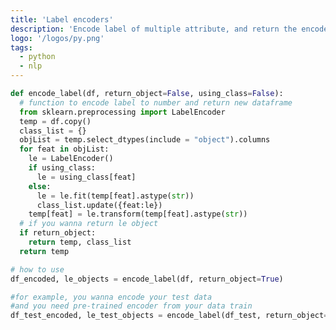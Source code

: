 ---
title: 'Label encoders'
description: 'Encode label of multiple attribute, and return the encoder object.'
logo: '/logos/py.png'
tags:
  - python
  - nlp
---


```py
def encode_label(df, return_object=False, using_class=False):
  # function to encode label to number and return new dataframe
  from sklearn.preprocessing import LabelEncoder
  temp = df.copy()
  class_list = {}
  objList = temp.select_dtypes(include = "object").columns
  for feat in objList:
    le = LabelEncoder()
    if using_class:
      le = using_class[feat]
    else:
      le = le.fit(temp[feat].astype(str))
      class_list.update({feat:le})
    temp[feat] = le.transform(temp[feat].astype(str))
  # if you wanna return le object
  if return_object:
    return temp, class_list
  return temp

# how to use
df_encoded, le_objects = encode_label(df, return_object=True)

#for example, you wanna encode your test data
#and you need pre-trained encoder from your data train
df_test_encoded, le_test_objects = encode_label(df_test, return_object=True, using_class=le_objects)
```
